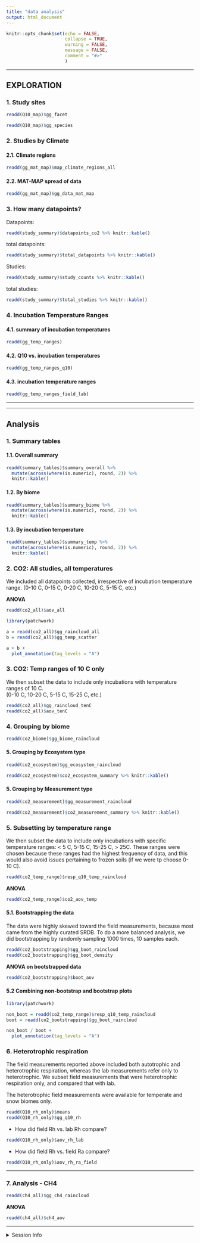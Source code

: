```yaml
---
title: "data analysis"
output: html_document
---
```


```r
knitr::opts_chunk$set(echo = FALSE,
                      collapse = TRUE,
                      warning = FALSE,
                      message = FALSE,
                      comment = "#>"
                      )
```

---

## EXPLORATION

### 1. Study sites

```r
readd(Q10_map)$gg_facet
```

```r
readd(Q10_map)$gg_species
```


### 2. Studies by Climate

#### 2.1. Climate regions
```r
readd(gg_mat_map)$map_climate_regions_all
```

#### 2.2. MAT-MAP spread of data
```r
readd(gg_mat_map)$gg_data_mat_map
```


### 3. How many datapoints?

Datapoints: 

```r
readd(study_summary)$datapoints_co2 %>% knitr::kable()
```

total datapoints:
```r
readd(study_summary)$total_datapoints %>% knitr::kable()
```
  
Studies: 

```r
readd(study_summary)$study_counts %>% knitr::kable()
```

total studies:
```r
readd(study_summary)$total_studies %>% knitr::kable()
```


### 4. Incubation Temperature Ranges

#### 4.1. summary of incubation temperatures
```r
readd(gg_temp_ranges)
```

#### 4.2. Q10 vs. incubation temperatures
```r
readd(gg_temp_ranges_q10)
```

#### 4.3. incubation temperature ranges
```r
readd(gg_temp_ranges_field_lab)
```


---

---

## Analysis

### 1. Summary tables

#### 1.1. Overall summary

```r
readd(summary_tables)$summary_overall %>% 
  mutate(across(where(is.numeric), round, 2)) %>% 
  knitr::kable()
```

#### 1.2. By biome

```r
readd(summary_tables)$summary_biome %>% 
  mutate(across(where(is.numeric), round, 2)) %>% 
  knitr::kable()

```

#### 1.3. By incubation temperature

```r
readd(summary_tables)$summary_temp %>% 
  mutate(across(where(is.numeric), round, 2)) %>% 
  knitr::kable()

```


### 2. CO2: All studies, all temperatures

We included all datapoints collected, irrespective of incubation temperature range. (0-10 C, 0-15 C, 0-20 C, 10-20 C, 5-15 C, etc.)

**ANOVA**
```r
readd(co2_all)$aov_all
```


```r
library(patchwork)

a = readd(co2_all)$gg_raincloud_all
b = readd(co2_all)$gg_temp_scatter

a + b +
  plot_annotation(tag_levels = "A")

```


### 3. CO2: Temp ranges of 10 C only

We then subset the data to include only incubations with temperature ranges of 10 C.  
(0-10 C, 10-20 C, 5-15 C, 15-25 C, etc.)

```r
readd(co2_all)$gg_raincloud_tenC
readd(co2_all)$aov_tenC

```


### 4. Grouping by biome

```r
readd(co2_biome)$gg_biome_raincloud
```

#### 5. Grouping by Ecosystem type

```r
readd(co2_ecosystem)$gg_ecosystem_raincloud

readd(co2_ecosystem)$co2_ecosystem_summary %>% knitr::kable()


```


#### 5. Grouping by Measurement type
```r
readd(co2_measurement)$gg_measurement_raincloud

readd(co2_measurement)$co2_measurement_summary %>% knitr::kable()

```



### 5. Subsetting by temperature range

We then subset the data to include only incubations with specific temperature ranges: < 5 C, 5-15 C, 15-25 C, > 25C. These ranges were chosen because these ranges had the highest frequency of data, and this would also avoid issues pertaining to frozen soils (if we were tp choose 0-10 C).


```r
readd(co2_temp_range)$resp_q10_temp_raincloud
```

**ANOVA**
```r
readd(co2_temp_range)$co2_aov_temp
```



#### 5.1. Bootstrapping the data

The data were highly skewed toward the field measurements, because most came from the highly curated SRDB. To do a more balanced analysis, we did bootstrapping by randomly sampling 1000 times, 10 samples each. 

```r
readd(co2_bootstrapping)$gg_boot_raincloud
readd(co2_bootstrapping)$gg_boot_density
```

**ANOVA on bootstrapped data**
```r
readd(co2_bootstrapping)$boot_aov
```


#### 5.2 Combining non-bootstrap and bootstrap plots

```r
library(patchwork)

non_boot = readd(co2_temp_range)$resp_q10_temp_raincloud
boot = readd(co2_bootstrapping)$gg_boot_raincloud

non_boot / boot +
  plot_annotation(tag_levels = "A")

```




### 6. Heterotrophic respiration

The field measurements reported above included both autotrophic and heterotrophic respiration, whereas the lab measurements refer only to heterotrophic. We subset field measurements that were heterotrophic respiration only, and compared that with lab.

The heterotrophic field measurements were available for temperate and snow biomes only.

```r
readd(Q10_rh_only)$means
readd(Q10_rh_only)$gg_q10_rh

```

- How did field Rh vs. lab Rh compare?
```r
readd(Q10_rh_only)$aov_rh_lab
```

- How did field Rh vs. field Ra compare?
```r
readd(Q10_rh_only)$aov_rh_ra_field
```


---

### 7. Analysis - CH4

```r
readd(ch4_all)$gg_ch4_raincloud
```

**ANOVA**
```r
readd(ch4_all)$ch4_aov
```



---

<details>   
   <summary>Session Info</summary>
   
Date run: `r Sys.Date()`

```r
sessionInfo()
```

</details> 